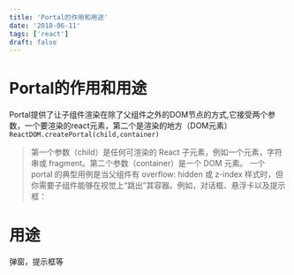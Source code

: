 ```yaml
---
title: 'Portal的作用和用途'
date: '2018-06-11'
tags: ['react']
draft: false
---
```


# Portal的作用和用途
Portal提供了让子组件渲染在除了父组件之外的DOM节点的方式,它接受两个参数，一个要渲染的react元素，第二个是渲染的地方（DOM元素）
`ReactDOM.createPortal(child,container)`

> 第一个参数（child）是任何可渲染的 React 子元素，例如一个元素，字符串或 fragment。第二个参数（container）是一个 DOM 元素。
> 一个 portal 的典型用例是当父组件有 overflow: hidden 或 z-index 样式时，但你需要子组件能够在视觉上“跳出”其容器。例如，对话框、悬浮卡以及提示框：

# 用途
弹窗，提示框等